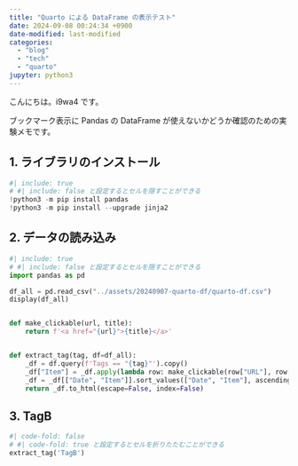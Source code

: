 ```yaml
---
title: "Quarto による DataFrame の表示テスト"
date: 2024-09-08 00:24:34 +0900
date-modified: last-modified
categories:
  - "blog"
  - "tech"
  - "quarto"
jupyter: python3
---
```


こんにちは。i9wa4 です。

ブックマーク表示に Pandas の DataFrame が使えないかどうか確認のための実験メモです。

## 1. ライブラリのインストール

```python
#| include: true
# #| include: false と設定するとセルを隠すことができる
!python3 -m pip install pandas
!python3 -m pip install --upgrade jinja2
```

## 2. データの読み込み

```python
#| include: true
# #| include: false と設定するとセルを隠すことができる
import pandas as pd

df_all = pd.read_csv("../assets/20240907-quarto-df/quarto-df.csv")
display(df_all)


def make_clickable(url, title):
    return f'<a href="{url}">{title}</a>'


def extract_tag(tag, df=df_all):
    _df = df.query(f'Tags == "{tag}"').copy()
    _df["Item"] = _df.apply(lambda row: make_clickable(row["URL"], row["Title"]), axis=1)
    _df = _df[["Date", "Item"]].sort_values(["Date", "Item"], ascending=[False, False]).reset_index(drop=True)
    return _df.to_html(escape=False, index=False)
```

## 3. TagB

```python
#| code-fold: false
# #| code-fold: true と設定するとセルを折りたたむことができる
extract_tag('TagB')
```
